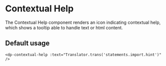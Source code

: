 # Contextual Help

The Contextual Help component renders an icon indicating contextual help,
which shows a tooltip able to handle text or html content.

## Default usage

```
<dp-contextual-help :text="Translator.trans('statements.import.hint')" />
```
